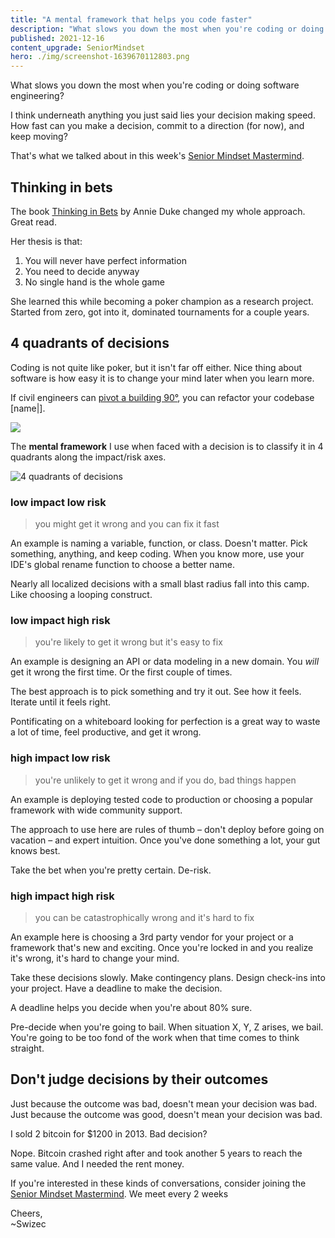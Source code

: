 ```yaml
---
title: "A mental framework that helps you code faster"
description: "What slows you down the most when you're coding or doing software engineering? I think it's how fast you make decisions"
published: 2021-12-16
content_upgrade: SeniorMindset
hero: ./img/screenshot-1639670112803.png
---
```


What slows you down the most when you're coding or doing software engineering?

I think underneath anything you just said lies your decision making speed. How fast can you make a decision, commit to a direction (for now), and keep moving?

That's what we talked about in this week's [Senior Mindset Mastermind](https://swizec.gumroad.com/l/RnuqQ).

## Thinking in bets

The book [Thinking in Bets](https://www.annieduke.com/books/) by Annie Duke changed my whole approach. Great read.

Her thesis is that:

1.  You will never have perfect information
2.  You need to decide anyway
3.  No single hand is the whole game

She learned this while becoming a poker champion as a research project. Started from zero, got into it, dominated tournaments for a couple years.

## 4 quadrants of decisions

Coding is not quite like poker, but it isn't far off either. Nice thing about software is how easy it is to change your mind later when you learn more.

If civil engineers can [pivot a building 90°](<https://en.wikipedia.org/wiki/AT%26T_Building_(Indianapolis)>), you can refactor your codebase [name|].

[![](./img/R8nS7hgifbdj3gc.gif)](<https://en.wikipedia.org/wiki/AT%26T_Building_(Indianapolis)>)

The **mental framework** I use when faced with a decision is to classify it in 4 quadrants along the impact/risk axes.

![4 quadrants of decisions](./img/4-quadrants-of-decisions7cgjeb.png)

### low impact low risk

> you might get it wrong and you can fix it fast

An example is naming a variable, function, or class. Doesn't matter. Pick something, anything, and keep coding. When you know more, use your IDE's global rename function to choose a better name.

Nearly all localized decisions with a small blast radius fall into this camp. Like choosing a looping construct.

### low impact high risk

> you're likely to get it wrong but it's easy to fix

An example is designing an API or data modeling in a new domain. You _will_ get it wrong the first time. Or the first couple of times.

The best approach is to pick something and try it out. See how it feels. Iterate until it feels right.

Pontificating on a whiteboard looking for perfection is a great way to waste a lot of time, feel productive, and get it wrong.

### high impact low risk

> you're unlikely to get it wrong and if you do, bad things happen

An example is deploying tested code to production or choosing a popular framework with wide community support.

The approach to use here are rules of thumb – don't deploy before going on vacation – and expert intuition. Once you've done something a lot, your gut knows best.

Take the bet when you're pretty certain. De-risk.

### high impact high risk

> you can be catastrophically wrong and it's hard to fix

An example here is choosing a 3rd party vendor for your project or a framework that's new and exciting. Once you're locked in and you realize it's wrong, it's hard to change your mind.

Take these decisions slowly. Make contingency plans. Design check-ins into your project. Have a deadline to make the decision.

A deadline helps you decide when you're about 80% sure.

Pre-decide when you're going to bail. When situation X, Y, Z arises, we bail. You're going to be too fond of the work when that time comes to think straight.

## Don't judge decisions by their outcomes

Just because the outcome was bad, doesn't mean your decision was bad. Just because the outcome was good, doesn't mean your decision was bad.

I sold 2 bitcoin for $1200 in 2013. Bad decision?

Nope. Bitcoin crashed right after and took another 5 years to reach the same value. And I needed the rent money.

If you're interested in these kinds of conversations, consider joining the [Senior Mindset Mastermind](https://swizec.gumroad.com/l/RnuqQ). We meet every 2 weeks

Cheers,<br/>
~Swizec
